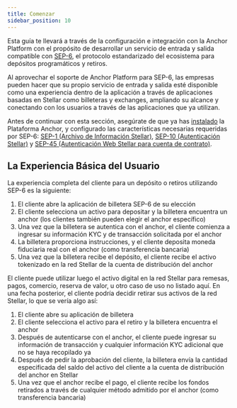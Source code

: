 ```yaml
---
title: Comenzar
sidebar_position: 10
---
```


Esta guía te llevará a través de la configuración e integración con la Anchor Platform con el propósito de desarrollar un servicio de entrada y salida compatible con [SEP-6][sep-6], el protocolo estandarizado del ecosistema para depósitos programáticos y retiros.

Al aprovechar el soporte de Anchor Platform para SEP-6, las empresas pueden hacer que su propio servicio de entrada y salida esté disponible como una experiencia dentro de la aplicación a través de aplicaciones basadas en Stellar como billeteras y exchanges, ampliando su alcance y conectando con los usuarios a través de las aplicaciones que ya utilizan.

Antes de continuar con esta sección, asegúrate de que ya has [instalado][installation-ap] la Plataforma Anchor, y configurado las características necesarias requeridas por SEP-6: [SEP-1 (Archivo de Información Stellar)][sep1-ap], [SEP-10 (Autenticación Stellar)][sep10-ap] y [SEP-45 (Autenticación Web Stellar para cuenta de contrato)][sep45-ap].

## La Experiencia Básica del Usuario

La experiencia completa del cliente para un depósito o retiros utilizando SEP-6 es la siguiente:

1. El cliente abre la aplicación de billetera SEP-6 de su elección
2. El cliente selecciona un activo para depositar y la billetera encuentra un anchor (los clientes también pueden elegir el anchor específico)
3. Una vez que la billetera se autentica con el anchor, el cliente comienza a ingresar su información KYC y de transacción solicitada por el anchor
4. La billetera proporciona instrucciones, y el cliente deposita moneda fiduciaria real con el anchor (como transferencia bancaria)
5. Una vez que la billetera recibe el depósito, el cliente recibe el activo tokenizado en la red Stellar de la cuenta de distribución del anchor

El cliente puede utilizar luego el activo digital en la red Stellar para remesas, pagos, comercio, reserva de valor, u otro caso de uso no listado aquí. En una fecha posterior, el cliente podría decidir retirar sus activos de la red Stellar, lo que se vería algo así:

1. El cliente abre su aplicación de billetera
2. El cliente selecciona el activo para el retiro y la billetera encuentra el anchor
3. Después de autenticarse con el anchor, el cliente puede ingresar su información de transacción y cualquier información KYC adicional que no se haya recopilado ya
4. Después de pedir la aprobación del cliente, la billetera envía la cantidad especificada del saldo del activo del cliente a la cuenta de distribución del anchor en Stellar
5. Una vez que el anchor recibe el pago, el cliente recibe los fondos retirados a través de cualquier método admitido por el anchor (como transferencia bancaria)

[sep-6]: https://github.com/stellar/stellar-protocol/blob/master/ecosystem/sep-0006.md
[installation-ap]: ../../admin-guide/getting-started.mdx
[sep1-ap]: ../sep1/README.mdx
[sep10-ap]: ../sep10/README.mdx
[sep45-ap]: ../sep45/README.mdx
